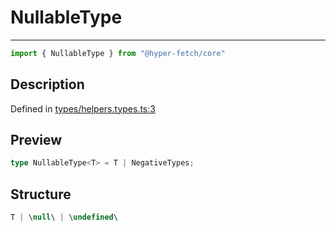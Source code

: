 

# NullableType

<div class="api-docs__separator" data-reactroot="">

---

</div><div class="api-docs__import" data-reactroot="">

```ts
import { NullableType } from "@hyper-fetch/core"
```

</div><div class="api-docs__section">

## Description

</div><div class="api-docs__description"><span class="api-docs__do-not-parse">



</span></div><p class="api-docs__definition">

Defined in [types/helpers.types.ts:3](https://github.com/BetterTyped/hyper-fetch/blob/c44d728f/packages/core/src/types/helpers.types.ts#L3)

</p><div class="api-docs__section">

## Preview

</div><div class="api-docs__preview type single">

```ts
type NullableType<T> = T | NegativeTypes;
```

</div><div class="api-docs__section">

## Structure

</div><div class="api-docs__returns">

```ts
T | \null\ | \undefined\
```

</div>